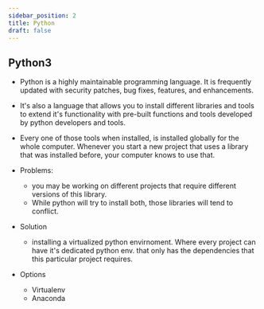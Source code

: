 ```yaml
---
sidebar_position: 2
title: Python
draft: false
---
```


## Python3

* Python is a highly maintainable programming language. It is frequently updated with security patches, bug fixes, features, and enhancements.
* It's also a language that allows you to install different libraries and tools to extend it's functionality with pre-built functions and tools developed by python developers and tools. 
* Every one of those tools when installed, is installed globally for the whole computer. Whenever you start a new project that uses a library that was installed before, your computer knows to use that.
* Problems:
  * you may be working on different projects that require different versions of this library.
  * While python will try to install both, those libraries will tend to conflict.

* Solution
  * installing a virtualized python envirnoment. Where every project can have it's dedicated python env. that only has the dependencies that this particular project requires.

* Options
  * Virtualenv
  * Anaconda

